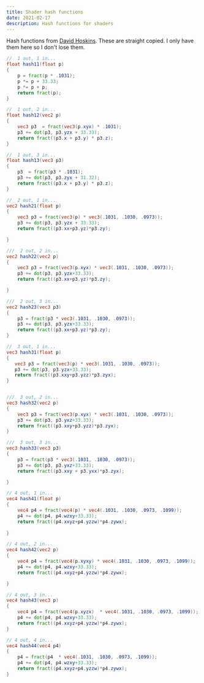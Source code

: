```yaml
---
title: Shader hash functions
date: 2021-02-17
description: Hash functions for shaders
---
```


Hash functions from [David Hoskins](https://www.shadertoy.com/view/4djSRW). These are straight copied. I only have them here so I don't lose them.

```glsl
//  1 out, 1 in...
float hash11(float p)
{
    p = fract(p * .1031);
    p *= p + 33.33;
    p *= p + p;
    return fract(p);
}

//  1 out, 2 in...
float hash12(vec2 p)
{
	vec3 p3  = fract(vec3(p.xyx) * .1031);
    p3 += dot(p3, p3.yzx + 33.33);
    return fract((p3.x + p3.y) * p3.z);
}

//  1 out, 3 in...
float hash13(vec3 p3)
{
	p3  = fract(p3 * .1031);
    p3 += dot(p3, p3.zyx + 31.32);
    return fract((p3.x + p3.y) * p3.z);
}

//  2 out, 1 in...
vec2 hash21(float p)
{
	vec3 p3 = fract(vec3(p) * vec3(.1031, .1030, .0973));
	p3 += dot(p3, p3.yzx + 33.33);
    return fract((p3.xx+p3.yz)*p3.zy);

}

///  2 out, 2 in...
vec2 hash22(vec2 p)
{
	vec3 p3 = fract(vec3(p.xyx) * vec3(.1031, .1030, .0973));
    p3 += dot(p3, p3.yzx+33.33);
    return fract((p3.xx+p3.yz)*p3.zy);

}

///  2 out, 3 in...
vec2 hash23(vec3 p3)
{
	p3 = fract(p3 * vec3(.1031, .1030, .0973));
    p3 += dot(p3, p3.yzx+33.33);
    return fract((p3.xx+p3.yz)*p3.zy);
}

//  3 out, 1 in...
vec3 hash31(float p)
{
   vec3 p3 = fract(vec3(p) * vec3(.1031, .1030, .0973));
   p3 += dot(p3, p3.yzx+33.33);
   return fract((p3.xxy+p3.yzz)*p3.zyx); 
}


///  3 out, 2 in...
vec3 hash32(vec2 p)
{
	vec3 p3 = fract(vec3(p.xyx) * vec3(.1031, .1030, .0973));
    p3 += dot(p3, p3.yxz+33.33);
    return fract((p3.xxy+p3.yzz)*p3.zyx);
}

///  3 out, 3 in...
vec3 hash33(vec3 p3)
{
	p3 = fract(p3 * vec3(.1031, .1030, .0973));
    p3 += dot(p3, p3.yxz+33.33);
    return fract((p3.xxy + p3.yxx)*p3.zyx);

}

// 4 out, 1 in...
vec4 hash41(float p)
{
	vec4 p4 = fract(vec4(p) * vec4(.1031, .1030, .0973, .1099));
    p4 += dot(p4, p4.wzxy+33.33);
    return fract((p4.xxyz+p4.yzzw)*p4.zywx);
    
}

// 4 out, 2 in...
vec4 hash42(vec2 p)
{
	vec4 p4 = fract(vec4(p.xyxy) * vec4(.1031, .1030, .0973, .1099));
    p4 += dot(p4, p4.wzxy+33.33);
    return fract((p4.xxyz+p4.yzzw)*p4.zywx);

}

// 4 out, 3 in...
vec4 hash43(vec3 p)
{
	vec4 p4 = fract(vec4(p.xyzx)  * vec4(.1031, .1030, .0973, .1099));
    p4 += dot(p4, p4.wzxy+33.33);
    return fract((p4.xxyz+p4.yzzw)*p4.zywx);
}

// 4 out, 4 in...
vec4 hash44(vec4 p4)
{
	p4 = fract(p4  * vec4(.1031, .1030, .0973, .1099));
    p4 += dot(p4, p4.wzxy+33.33);
    return fract((p4.xxyz+p4.yzzw)*p4.zywx);
}
```

